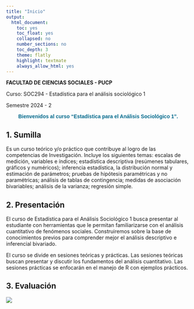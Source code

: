 ---
title: "Inicio"
output:
  html_document:
    toc: yes
    toc_float: yes
    collapsed: no
    number_sections: no
    toc_depth: 3
    theme: flatly
    highlight: textmate
    always_allow_html: yes
---

**FACULTAD DE CIENCIAS SOCIALES - PUCP**

Curso: SOC294 - Estadística para el análisis sociológico 1

Semestre 2024 - 2

```{=html}
<style>
.custom-text {
  color: #00688B;
  font-family: Helvetica, sans-serif;
  text-align: center;
  font-weight: bold;
  font-size: 24 px;
}
</style>
```
::: custom-text
Bienvenidos al curso "Estadística para el Análisis Sociológico 1".
:::

## 1. Sumilla

Es un curso teórico y/o práctico que contribuye al logro de las competencias de Investigación. Incluye los siguientes temas: escalas de medición, variables e índices; estadística descriptiva (resúmenes tabulares, gráficos y numéricos); inferencia estadística, la distribución normal y estimación de parámetros; pruebas de hipótesis paramétricas y no paramétricas; análisis de tablas de contingencia; medidas de asociación bivariables; análisis de la varianza; regresión simple.

## 2. Presentación

El curso de Estadística para el Análisis Sociológico 1 busca presentar al estudiante con herramientas que le permitan familiarizarse con el análisis cuantitativo de fenómenos sociales. Construiremos sobre la base de conocimientos previos para comprender mejor el análisis descriptivo e inferencial bivariado.

El curso se divide en sesiones teóricas y prácticas. Las sesiones teóricas buscan presentar y discutir los fundamentos del análisis cuantitativo. Las sesiones prácticas se enfocarán en el manejo de R con ejemplos prácticos.

## 3. Evaluación

![](tablaindex.png)

